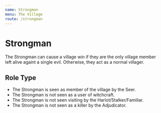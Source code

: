 ```yaml
---
name: Strongman
menu: The Village
route: /strongman
---
```


# Strongman

The Strongman can cause a village win if they are the only village
member left alive againt a single evil. Otherwise, they act as a normal
villager.

## Role Type

  - The Strongman is seen as member of the village by the Seer.
  - The Strongman is not seen as a user of witchcraft.
  - The Strongman is not seen visiting by the Harlot/Stalker/Familiar.
  - The Strongman is not seen as a killer by the Adjudicator.
